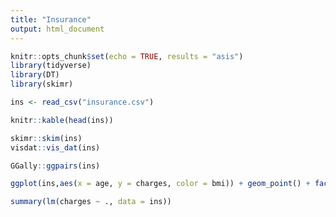 ```yaml
---
title: "Insurance"
output: html_document
---
```


```r
knitr::opts_chunk$set(echo = TRUE, results = "asis")
library(tidyverse)
library(DT)
library(skimr)

ins <- read_csv("insurance.csv")

```

```r
knitr::kable(head(ins))

skimr::skim(ins)
visdat::vis_dat(ins)
```

```r
GGally::ggpairs(ins)
```

```r
ggplot(ins,aes(x = age, y = charges, color = bmi)) + geom_point() + facet_wrap(~smoker) + scale_color_viridis_c()
```

```r
summary(lm(charges ~ ., data = ins))
```